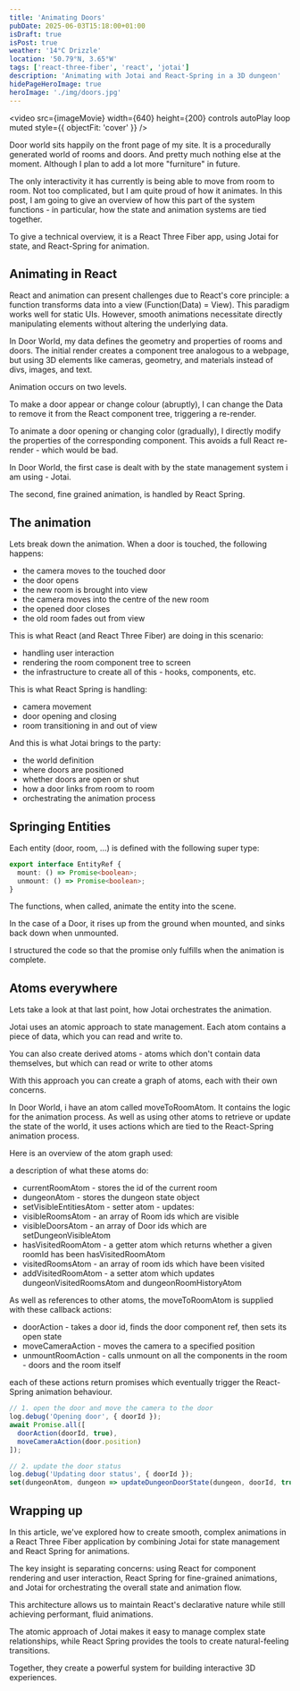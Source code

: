 ```yaml
---
title: 'Animating Doors'
pubDate: 2025-06-03T15:18:00+01:00
isDraft: true
isPost: true
weather: '14°C Drizzle'
location: '50.79°N, 3.65°W'
tags: ['react-three-fiber', 'react', 'jotai']
description: 'Animating with Jotai and React-Spring in a 3D dungeon'
hidePageHeroImage: true
heroImage: './img/doors.jpg'
---
```




<video src={imageMovie} width={640} height={200} controls autoPlay loop muted style={{ objectFit: 'cover' }} />


Door world sits happily on the front page of my site. It is a procedurally generated world of rooms and doors. And pretty much nothing else at the moment. Although I plan to add a lot more "furniture" in future.

The only interactivity it has currently is being able to move from room to room. Not too complicated, but I am quite proud of how it animates. In this post, I am going to give an overview of how this part of the system functions - in particular, how the state and animation systems are tied together.

To give a technical overview, it is a React Three Fiber app, using Jotai for state, and React-Spring for animation.


## Animating in React

React and animation can present challenges due to React's core principle: a function transforms data into a view \(Function(Data) = View\). This paradigm works well for static UIs.
However, smooth animations necessitate directly manipulating elements without altering the underlying data.

In Door World, my data defines the geometry and properties of rooms and doors. The initial render creates a component tree analogous to a webpage, but using 3D elements like cameras, geometry, and materials instead of divs, images, and text.

Animation occurs on two levels.

To make a door appear or change colour (abruptly), I can change the Data to remove it from the React component tree, triggering a re-render.

To animate a door opening or changing color (gradually), I directly modify the properties of the corresponding component. This avoids a full React re-render - which would be bad.

In Door World, the first case is dealt with by the state management system i am using - Jotai.

The second, fine grained animation, is handled by React Spring.



## The animation

Lets break down the animation. When a door is touched, the following happens:

- the camera moves to the touched door
- the door opens
- the new room is brought into view
- the camera moves into the centre of the new room
- the opened door closes
- the old room fades out from view


This is what React (and React Three Fiber) are doing in this scenario:

- handling user interaction
- rendering the room component tree to screen
- the infrastructure to create all of this - hooks, components, etc.

This is what React Spring is handling:

- camera movement
- door opening and closing
- room transitioning in and out of view

And this is what Jotai brings to the party:

- the world definition
- where doors are positioned
- whether doors are open or shut
- how a door links from room to room
- orchestrating the animation process


## Springing Entities


Each entity (door, room, ...) is defined with the following super type:

```typescript
export interface EntityRef {
  mount: () => Promise<boolean>;
  unmount: () => Promise<boolean>;
}
```

The functions, when called, animate the entity into the scene.

In the case of a Door, it rises up from the ground when mounted, and sinks back down when unmounted.

I structured the code so that the promise only fulfills when the animation is complete.




## Atoms everywhere

Lets take a look at that last point, how Jotai orchestrates the animation.

Jotai uses an atomic approach to state management. Each atom contains a piece of data, which you can read and write to.

You can also create derived atoms - atoms which don't contain data themselves, but which can read or write to other atoms

With this approach you can create a graph of atoms, each with their own concerns.

In Door World, i have an atom called moveToRoomAtom. It contains the logic for the animation process. As well as using other atoms to retrieve or update the state of the world, it uses actions which are tied to the React-Spring animation process.

Here is an overview of the atom graph used:

<ImageModal src={imageAtoms} alt="Atoms" width={640} height={200} fit="cover" />


a description of what these atoms do:

- currentRoomAtom - stores the id of the current room
- dungeonAtom - stores the dungeon state object
- setVisibleEntitiesAtom - setter atom - updates:
- visibleRoomsAtom - an array of Room ids which are visible
- visibleDoorsAtom - an array of Door ids which are setDungeonVisibleAtom
- hasVisitedRoomAtom - a getter atom which returns whether a given roomId has been hasVisitedRoomAtom
- visitedRoomsAtom - an array of room ids which have been visited
- addVisitedRoomAtom - a setter atom which updates dungeonVisitedRoomsAtom and dungeonRoomHistoryAtom



As well as references to other atoms, the moveToRoomAtom is supplied with these callback actions:

- doorAction - takes a door id, finds the door component ref, then sets its open state
- moveCameraAction - moves the camera to a specified position
- unmountRoomAction - calls unmount on all the components in the room - doors and the room itself

each of these actions return promises which eventually trigger the React-Spring animation behaviour.


```typescript
// 1. open the door and move the camera to the door
log.debug('Opening door', { doorId });
await Promise.all([
  doorAction(doorId, true),
  moveCameraAction(door.position)
]);

// 2. update the door status
log.debug('Updating door status', { doorId });
set(dungeonAtom, dungeon => updateDungeonDoorState(dungeon, doorId, true));
```





## Wrapping up

In this article, we've explored how to create smooth, complex animations in a React Three Fiber application by combining Jotai for state management and React Spring for animations. 

The key insight is separating concerns: using React for component rendering and user interaction, React Spring for fine-grained animations, and Jotai for orchestrating the overall state and animation flow. 

This architecture allows us to maintain React's declarative nature while still achieving performant, fluid animations. 

The atomic approach of Jotai makes it easy to manage complex state relationships, while React Spring provides the tools to create natural-feeling transitions. 

Together, they create a powerful system for building interactive 3D experiences.

